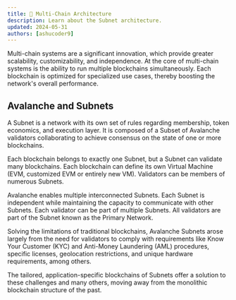 ```yaml
---
title: 📕 Multi-Chain Architecture
description: Learn about the Subnet architecture.
updated: 2024-05-31
authors: [ashucoder9]
---
```


Multi-chain systems are a significant innovation, which provide greater scalability, customizability, and independence. At the core of multi-chain systems is the ability to run multiple blockchains simultaneously. Each blockchain is optimized for specialized use cases, thereby boosting the network's overall performance.

## Avalanche and Subnets

A Subnet is a network with its own set of rules regarding membership, token economics, and execution layer. It is composed of a Subset of Avalanche validators collaborating to achieve consensus on the state of one or more blockchains.

Each blockchain belongs to exactly one Subnet, but a Subnet can validate many blockchains. Each blockchain can define its own Virtual Machine (EVM, customized EVM or entirely new VM). Validators can be members of numerous Subnets.

Avalanche enables multiple interconnected Subnets. Each Subnet is independent while maintaining the capacity to communicate with other Subnets. Each validator can be part of multiple Subnets. All validators are part of the Subnet known as the Primary Network.

Solving the limitations of traditional blockchains, Avalanche Subnets arose largely from the need for validators to comply with requirements like Know Your Customer (KYC) and Anti-Money Laundering (AML) procedures, specific licenses, geolocation restrictions, and unique hardware requirements, among others.

The tailored, application-specific blockchains of Subnets offer a solution to these challenges and many others, moving away from the monolithic blockchain structure of the past.